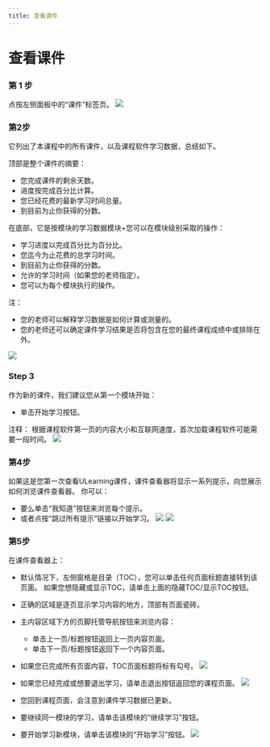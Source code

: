 ```yaml
--- 
title: 查看课件
--- 
```




# 查看课件


 ### 第 1 步 
 点按左侧面板中的“课件”标签页。
![](/img/ulearning/student/courseware01.png)

 ### 第2步 
 
 它列出了本课程中的所有课件，以及课程软件学习数据，总结如下。 
 
 顶部是整个课件的摘要： 
 - 您完成课件的剩余天数。 
 - 进度按完成百分比计算。 
 - 您已经花费的最新学习时间总量。 
 - 到目前为止你获得的分数。 
 
 在底部，它是按模块的学习数据模块+您可以在模块级别采取的操作： 
 - 学习进度以完成百分比为百分比。 
 - 您迄今为止花费的总学习时间。 
 - 到目前为止你获得的分数。 
 - 允许的学习时间（如果您的老师指定）。 
 - 您可以为每个模块执行的操作。 
 
 注： 
 - 您的老师可以解释学习数据是如何计算或测量的。 
 - 您的老师还可以确定课件学习结果是否将包含在您的最终课程成绩中或排除在外。

![](/img/ulearning/student/courseware02.png)


### Step 3

 作为新的课件，我们建议您从第一个模块开始： 
 - 单击开始学习按钮。

注释：
根据课程软件第一页的内容大小和互联网速度，首次加载课程软件可能需要一段时间。
![](/img/ulearning/student/courseware03.png)


### 第4步 
 如果这是您第一次查看ULearning课件，课件查看器将显示一系列提示，向您展示如何浏览课件查看器。 你可以： 
 - 要么单击“我知道”按钮来浏览每个提示。 
 - 或者点按“跳过所有提示”链接以开始学习。
![](/img/ulearning/student/courseware04.png)
![](/img/ulearning/student/courseware05.png)

 ### 第5步 
 
 在课件查看器上： 
 - 默认情况下，左侧窗格是目录（TOC），您可以单击任何页面标题直接转到该页面。 如果您想隐藏或显示TOC，请单击上面的隐藏TOC/显示TOC按钮。 
 - 正确的区域是逐页显示学习内容的地方，顶部有页面瓷砖。 
 - 主内容区域下方的页脚托管导航按钮来浏览内容： 
     - 单击上一页/标题按钮返回上一页内容页面。 
     - 单击下一页/标题按钮返回下一个内容页面。


- 如果您已完成所有页面内容，TOC页面标题将标有勾号。
![](/img/ulearning/student/courseware06.png)

- 如果您已经完成或想要退出学习，请单击退出按钮返回您的课程页面。
![](/img/ulearning/student/courseware07.png)

 - 您回到课程页面，会注意到课件学习数据已更新。 
 - 要继续同一模块的学习，请单击该模块的“继续学习”按钮。 
 - 要开始学习新模块，请单击该模块的“开始学习”按钮。
![](/img/ulearning/student/courseware08.png)